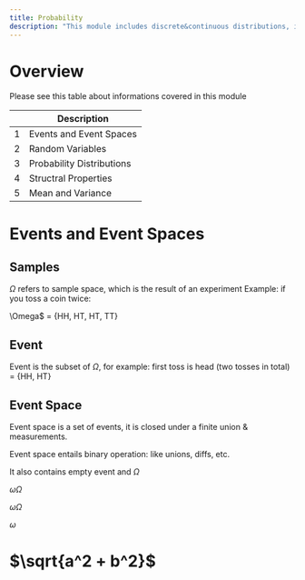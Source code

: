 ```yaml
---
title: Probability 
description: "This module includes discrete&continuous distributions, independence & conditioning, bayes rule, expectation & variance, law of large number, and central limit theorem"
---
```


# Overview
Please see this table about informations covered in this module

|        | Description                                                               |
| ------ | ------------------------------------------------------------------------- |
|  1     | Events and Event Spaces                                                   |
|  2     | Random Variables                                                          |
|  3     | Probability Distributions                                                 |
|  4     | Structral Properties                                                      |
|  5     | Mean and Variance                                                         |

# Events and Event Spaces

## Samples

$\Omega$ refers to sample space, which is the result of an experiment
Example: if you toss a coin twice:

\Omega$ = {HH, HT, HT, TT}

## Event

Event is the subset of $\Omega$, for example: first toss is head (two tosses in total) = {HH, HT}

## Event Space

Event space is a set of events, it is closed under a finite union & measurements.

Event space entails binary operation: like unions, diffs, etc.

It also contains empty event and $\Omega$

$\omega \Omega$

$\omega \Omega$

$\omega$

# $\sqrt{a^2 + b^2}$